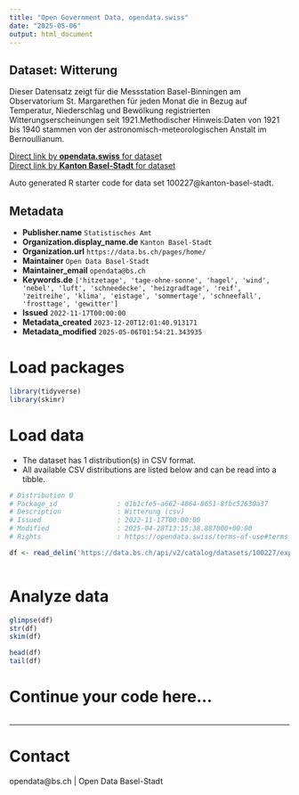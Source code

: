 ```yaml
---
title: "Open Government Data, opendata.swiss"
date: "2025-05-06"
output: html_document
---
```


## Dataset: Witterung

Dieser Datensatz zeigt für die Messstation Basel-Binningen am Observatorium St. Margarethen für jeden Monat die in Bezug auf Temperatur, Niederschlag und Bewölkung registrierten Witterungserscheinungen seit 1921.Methodischer Hinweis:Daten von 1921 bis 1940 stammen von der astronomisch-meteorologischen Anstalt im Bernoullianum.

[Direct link by **opendata.swiss** for dataset](https://opendata.swiss/de/dataset/witterung)<br>
[Direct link by **Kanton Basel-Stadt** for dataset](https://data.bs.ch/explore/dataset/100227/)

Auto generated R starter code for data set 100227@kanton-basel-stadt.

## Metadata

- **Publisher.name** `Statistisches Amt`
- **Organization.display_name.de** `Kanton Basel-Stadt`
- **Organization.url** `https://data.bs.ch/pages/home/`
- **Maintainer** `Open Data Basel-Stadt`
- **Maintainer_email** `opendata@bs.ch`
- **Keywords.de** `['hitzetage', 'tage-ohne-sonne', 'hagel', 'wind', 'nebel', 'luft', 'schneedecke', 'heizgradtage', 'reif', 'zeitreihe', 'klima', 'eistage', 'sommertage', 'schneefall', 'frosttage', 'gewitter']`
- **Issued** `2022-11-17T00:00:00`
- **Metadata_created** `2023-12-20T12:01:40.913171`
- **Metadata_modified** `2025-05-06T01:54:21.343935`


# Load packages

```r

library(tidyverse)
library(skimr)

```

# Load data

-   The dataset has 1 distribution(s) in CSV format.
-   All available CSV distributions are listed below and can be read into a tibble.

```r

# Distribution 0
# Package_id               : d1b1cfe5-a662-4864-8651-8fbc52630a37
# Description              : Witterung (csv)
# Issued                   : 2022-11-17T00:00:00
# Modified                 : 2025-04-28T13:15:38.887000+00:00
# Rights                   : https://opendata.swiss/terms-of-use#terms_by

df <- read_delim('https://data.bs.ch/api/v2/catalog/datasets/100227/exports/csv?use_labels=true')



```

# Analyze data

```r

glimpse(df)
str(df)
skim(df)

head(df)
tail(df)

```

# Continue your code here...

```r

```

------------------------------------------------------------------------

# Contact

opendata@bs.ch | Open Data Basel-Stadt
